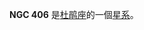 {{NGCInfoBox|NGCID=NGC 406|發現者=約翰·弗里德里希·威廉·赫歇爾|發現日期=1834年11月3日|其他編號=ESO 51-18,IRAS01057-7008|曆元=J2000.0|赤經=1時7分24.4秒
|赤緯=-69°52'34"|星座=杜鹃座|星體=星系|星等=12.3|表面亮度=13.2|藍等=13}}

'''NGC 406''' 是[[杜鹃座|杜鹃座]]的一個[[星系|星系]]。

{{NGCReference|406}}
{{Catalogs|NGC=406}}